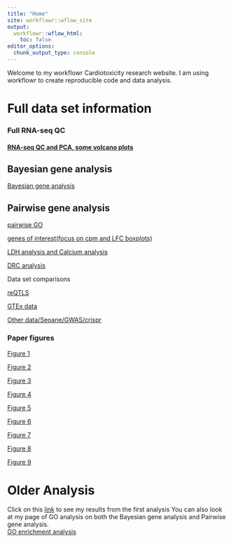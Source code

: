 ```yaml
---
title: "Home"
site: workflowr::wflow_site
output:
  workflowr::wflow_html:
    toc: false
editor_options:
  chunk_output_type: console
---
```


Welcome to my workflowr Cardiotoxicity research website. I am using workflowr to create reproducible code and data analysis.  

# Full data set information

### Full RNA-seq QC
#### [RNA-seq QC and PCA, some volcano  plots](https://reneeisnowhere.github.io/Cardiotoxicity/run_all_analysis.html)


## Bayesian gene analysis
 [Bayesian gene analysis](https://reneeisnowhere.github.io/Cardiotoxicity/Cormotifcluster_analysis.html)
 
 
## Pairwise gene analysis
 [pairwise GO](https://reneeisnowhere.github.io/Cardiotoxicity/DEG-GO_analysis.html)
 
 [genes of interest(focus on cpm and LFC boxplots)](https://reneeisnowhere.github.io/Cardiotoxicity/GOI_plots.html)
 
[LDH analysis and Calcium analysis](https://reneeisnowhere.github.io/Cardiotoxicity/LDH_analysis.html)



[DRC analysis](https://reneeisnowhere.github.io/Cardiotoxicity/DRC_analysis.html)

Data set comparisons  

[reQTLS](https://reneeisnowhere.github.io/Cardiotoxicity/Knowles2019.html)  

[GTEx data](https://reneeisnowhere.github.io/Cardiotoxicity/GTEx_genes.html)  

[Other data/Seoane/GWAS/crispr](https://reneeisnowhere.github.io/Cardiotoxicity/other_analysis.html)

### Paper figures
[Figure 1](https://reneeisnowhere.github.io/Cardiotoxicity/Figure1.html)  

[Figure 2](https://reneeisnowhere.github.io/Cardiotoxicity/Figure2.html)  

[Figure 3](https://reneeisnowhere.github.io/Cardiotoxicity/Figure3.html)  

[Figure 4](https://reneeisnowhere.github.io/Cardiotoxicity/Figure4.html)  

[Figure 5](https://reneeisnowhere.github.io/Cardiotoxicity/Figure5.html)  

[Figure 6](https://reneeisnowhere.github.io/Cardiotoxicity/Figure6.html)  

[Figure 7](https://reneeisnowhere.github.io/Cardiotoxicity/Figure7.html)  

[Figure 8](https://reneeisnowhere.github.io/Cardiotoxicity/Figure8.html)  

[Figure 9](https://reneeisnowhere.github.io/Cardiotoxicity/Figure9.html)  

# Older Analysis
Click on this [link](https://reneeisnowhere.github.io/Cardiotoxicity/RNAseqanalysis.html) to see my results from the first analysis 
You can also look at my page of GO analysis on both the Bayesian gene analysis and Pairwise gene analysis.  
[GO enrichment analysis](https://reneeisnowhere.github.io/Cardiotoxicity/GO_analysis.html)
